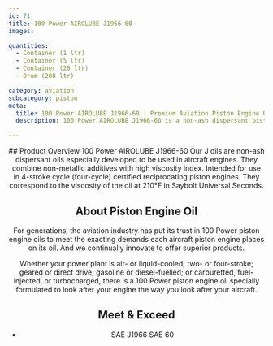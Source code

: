 ```yaml
---
id: 71
title: 100 Power AIROLUBE J1966-60
images:

quantities:
  - Container (1 ltr)
  - Container (5 ltr)
  - Container (20 ltr)
  - Drum (208 ltr)

category: aviation
subcategory: piston
meta:
  title: 100 Power AIROLUBE J1966-60 | Premium Aviation Piston Engine Oil
  description: 100 Power AIROLUBE J1966-60 is a non-ash dispersant piston engine oil designed for 4-stroke aircraft engines. It combines high-viscosity base oils with non-metallic additives to provide excellent stability and protection. Meets SAE J1966 SAE 60 specification for reliable aircraft engine performance.

---
```


<Header>
  ## Product Overview
 100 Power AIROLUBE J1966-60 Our J oils are non-ash dispersant oils
especially developed to be used in aircraft engines. They combine
non-metallic additives with high viscosity index. Intended for use in
4-stroke cycle (four-cycle) certified reciprocating piston engines.
They correspond to the viscosity of the oil at 210°F in Saybolt
Universal Seconds.

  ## About Piston Engine Oil
  For generations, the aviation industry has put its trust in 100 Power piston engine oils to meet the exacting demands each aircraft piston engine places on its oil. And we continually innovate to offer superior products.

  Whether your power plant is air- or liquid-cooled; two- or four-stroke; geared or direct drive; gasoline or diesel-fuelled; or carburetted, fuel-injected, or turbocharged, there is a 100 Power piston engine oil specially formulated to look after your engine the way you look after your aircraft.

  ## Meet & Exceed
  - SAE J1966 SAE 60

</Header>
